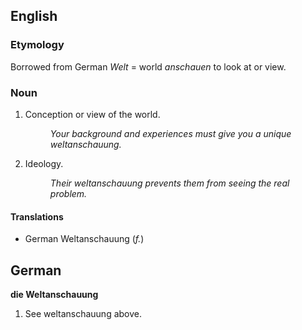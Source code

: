 == English ==

===Etymology===
Borrowed from German ''Welt'' = world ''anschauen'' to look at or view.

===Noun===
#Conception or view of the world.
#: ''Your background and experiences must give you a unique weltanschauung.''
#Ideology.
#: ''Their weltanschauung prevents them from seeing the real problem.''

====Translations====

* German Weltanschauung (''f.'')

==German==
'''die Weltanschauung'''

# See weltanschauung above.